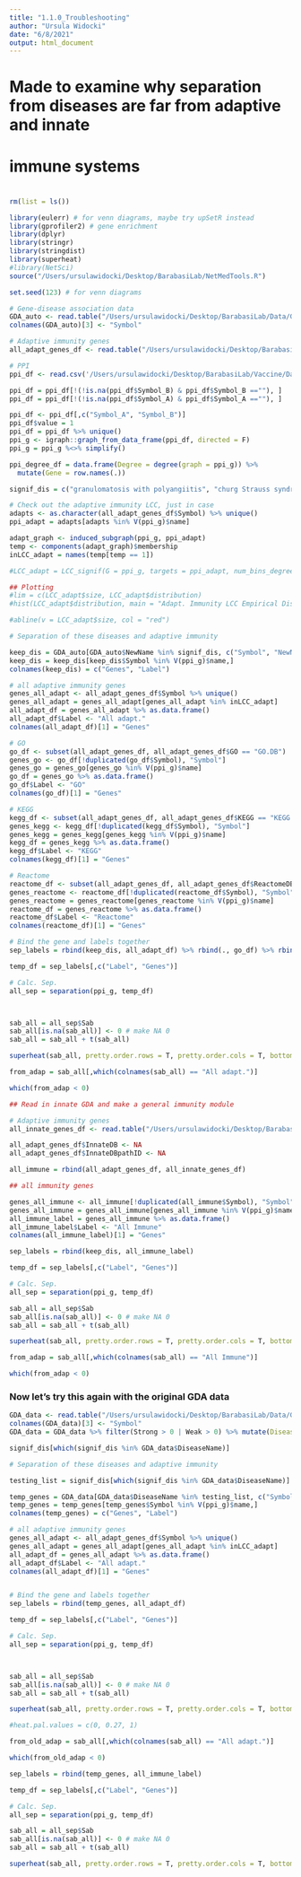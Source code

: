 ```yaml
---
title: "1.1.0_Troubleshooting"
author: "Ursula Widocki"
date: "6/8/2021"
output: html_document
---
```

################################################################################
# Made to examine why separation from diseases are far from adaptive and innate 
# immune systems
# 
################################################################################


```r
rm(list = ls())
```

```r
library(eulerr) # for venn diagrams, maybe try upSetR instead
library(gprofiler2) # gene enrichment
library(dplyr)
library(stringr)
library(stringdist)
library(superheat)
#library(NetSci)
source("/Users/ursulawidocki/Desktop/BarabasiLab/NetMedTools.R")

set.seed(123) # for venn diagrams
```

```r
# Gene-disease association data
GDA_auto <- read.table("/Users/ursulawidocki/Desktop/BarabasiLab/Data/GDA_auto.csv", sep = ",", header = T, stringsAsFactors = F)
colnames(GDA_auto)[3] <- "Symbol"

# Adaptive immunity genes
all_adapt_genes_df <- read.table("/Users/ursulawidocki/Desktop/BarabasiLab/Data/adaptive_genes_all.tsv", header = T, sep = "\t", stringsAsFactors = F)

# PPI
ppi_df <- read.csv('/Users/ursulawidocki/Desktop/BarabasiLab/Vaccine/Data/PPI_Symbol_Entrez.csv')

ppi_df = ppi_df[!(!is.na(ppi_df$Symbol_B) & ppi_df$Symbol_B ==""), ]
ppi_df = ppi_df[!(!is.na(ppi_df$Symbol_A) & ppi_df$Symbol_A ==""), ]

ppi_df <- ppi_df[,c("Symbol_A", "Symbol_B")]
ppi_df$value = 1
ppi_df = ppi_df %>% unique()
ppi_g <- igraph::graph_from_data_frame(ppi_df, directed = F)
ppi_g = ppi_g %<>% simplify()

ppi_degree_df = data.frame(Degree = degree(graph = ppi_g)) %>%
  mutate(Gene = row.names(.))
```

```r

signif_dis = c("granulomatosis with polyangiitis", "churg Strauss syndrome", "neutropenia", "amyloidosis", "connective tissue diseases", "scleroderma", "arthritis psoriatic", "hepatitis autoimmune", "sarcoidosis", "takayasu ateritis", "myasthenia gravis", "dermatomyositis", "behcet syndrome", "graves disease", "lupus erythematosus systemic", "diabetes mellitus 1", "multiple sclerosis", "arthritis juvenile", "celiac disease", "endometriosis", "psoriasis", "crohn disease", "colitis ulcerative", "cholangitis sclerosing", "hidradentis suppurativa", "idiopathic pulmonary fibrosis", "agammaglobulinemia", "stiff person syndrome")

```

```r
# Check out the adaptive immunity LCC, just in case
adapts <- as.character(all_adapt_genes_df$Symbol) %>% unique()
ppi_adapt = adapts[adapts %in% V(ppi_g)$name]

adapt_graph <- induced_subgraph(ppi_g, ppi_adapt)
temp <- components(adapt_graph)$membership
inLCC_adapt = names(temp[temp == 1])

#LCC_adapt = LCC_signif(G = ppi_g, targets = ppi_adapt, num_bins_degree_G = 50, min_bin_degree = 20, iter = 1000)

## Plotting
#lim = c(LCC_adapt$size, LCC_adapt$distribution)
#hist(LCC_adapt$distribution, main = "Adapt. Immunity LCC Empirical Distribution", xlim = c(min(lim - 50), max(lim + 50)), ylim = c(0, 300), col = 'gray75', ylab = "", breaks = 20)

#abline(v = LCC_adapt$size, col = "red")
```

```r
# Separation of these diseases and adaptive immunity

keep_dis = GDA_auto[GDA_auto$NewName %in% signif_dis, c("Symbol", "NewName")]
keep_dis = keep_dis[keep_dis$Symbol %in% V(ppi_g)$name,]
colnames(keep_dis) = c("Genes", "Label")

# all adaptive immunity genes
genes_all_adapt <- all_adapt_genes_df$Symbol %>% unique() 
genes_all_adapt = genes_all_adapt[genes_all_adapt %in% inLCC_adapt]
all_adapt_df = genes_all_adapt %>% as.data.frame()
all_adapt_df$Label <- "All adapt."
colnames(all_adapt_df)[1] = "Genes"

# GO
go_df <- subset(all_adapt_genes_df, all_adapt_genes_df$GO == "GO.DB")
genes_go <- go_df[!duplicated(go_df$Symbol), "Symbol"] 
genes_go = genes_go[genes_go %in% V(ppi_g)$name]
go_df = genes_go %>% as.data.frame()
go_df$Label <- "GO"
colnames(go_df)[1] = "Genes"

# KEGG
kegg_df <- subset(all_adapt_genes_df, all_adapt_genes_df$KEGG == "KEGG.db")
genes_kegg <- kegg_df[!duplicated(kegg_df$Symbol), "Symbol"]
genes_kegg = genes_kegg[genes_kegg %in% V(ppi_g)$name]
kegg_df = genes_kegg %>% as.data.frame()
kegg_df$Label <- "KEGG"
colnames(kegg_df)[1] = "Genes"

# Reactome
reactome_df <- subset(all_adapt_genes_df, all_adapt_genes_df$ReactomeDB == "ReactomeDB")
genes_reactome <- reactome_df[!duplicated(reactome_df$Symbol), "Symbol"]
genes_reactome = genes_reactome[genes_reactome %in% V(ppi_g)$name]
reactome_df = genes_reactome %>% as.data.frame()
reactome_df$Label <- "Reactome"
colnames(reactome_df)[1] = "Genes"

# Bind the gene and labels together
sep_labels = rbind(keep_dis, all_adapt_df) %>% rbind(., go_df) %>% rbind(., kegg_df) %>% rbind(., reactome_df)

temp_df = sep_labels[,c("Label", "Genes")]

# Calc. Sep.
all_sep = separation(ppi_g, temp_df)



sab_all = all_sep$Sab
sab_all[is.na(sab_all)] <- 0 # make NA 0
sab_all = sab_all + t(sab_all)

superheat(sab_all, pretty.order.rows = T, pretty.order.cols = T, bottom.label.text.angle = 90, heat.pal = c("blue", "white", "red"), left.label.text.size = 2, bottom.label.text.size = 3, heat.pal.values = c(0, 0.27, 1) )
```
```r
from_adap = sab_all[,which(colnames(sab_all) == "All adapt.")]

which(from_adap < 0)
```

```r
## Read in innate GDA and make a general immunity module

# Adaptive immunity genes
all_innate_genes_df <- read.table("/Users/ursulawidocki/Desktop/BarabasiLab/Data/innate_genes_all.tsv", header = T, sep = "\t", stringsAsFactors = F)

all_adapt_genes_df$InnateDB <- NA
all_adapt_genes_df$InnateDBpathID <- NA

all_immune = rbind(all_adapt_genes_df, all_innate_genes_df)

```

```r
## all immunity genes

genes_all_immune <- all_immune[!duplicated(all_immune$Symbol), "Symbol"]
genes_all_immune = genes_all_immune[genes_all_immune %in% V(ppi_g)$name]
all_immune_label = genes_all_immune %>% as.data.frame()
all_immune_label$Label <- "All Immune"
colnames(all_immune_label)[1] = "Genes"

sep_labels = rbind(keep_dis, all_immune_label)

temp_df = sep_labels[,c("Label", "Genes")]

# Calc. Sep.
all_sep = separation(ppi_g, temp_df)

sab_all = all_sep$Sab
sab_all[is.na(sab_all)] <- 0 # make NA 0
sab_all = sab_all + t(sab_all)

superheat(sab_all, pretty.order.rows = T, pretty.order.cols = T, bottom.label.text.angle = 90, heat.pal = c("blue", "white", "red"), left.label.text.size = 2, bottom.label.text.size = 3, heat.pal.values = c(0, 0.27, 1) )


```

```r
from_adap = sab_all[,which(colnames(sab_all) == "All Immune")]

which(from_adap < 0)
```





### Now let's try this again with the original GDA data
```r
GDA_data <- read.table("/Users/ursulawidocki/Desktop/BarabasiLab/Data/GDA_18122020_ClassFromDisGeNet.csv", sep = ",", header = T, stringsAsFactors = F)
colnames(GDA_data)[3] <- "Symbol"
GDA_data = GDA_data %>% filter(Strong > 0 | Weak > 0) %>% mutate(DiseaseName = tolower(DiseaseName)) %>% unique()
```

```r
signif_dis[which(signif_dis %in% GDA_data$DiseaseName)]
```
```r
# Separation of these diseases and adaptive immunity

testing_list = signif_dis[which(signif_dis %in% GDA_data$DiseaseName)]

temp_genes = GDA_data[GDA_data$DiseaseName %in% testing_list, c("Symbol", "DiseaseName")]
temp_genes = temp_genes[temp_genes$Symbol %in% V(ppi_g)$name,]
colnames(temp_genes) = c("Genes", "Label")

# all adaptive immunity genes
genes_all_adapt <- all_adapt_genes_df$Symbol %>% unique() 
genes_all_adapt = genes_all_adapt[genes_all_adapt %in% inLCC_adapt]
all_adapt_df = genes_all_adapt %>% as.data.frame()
all_adapt_df$Label <- "All adapt."
colnames(all_adapt_df)[1] = "Genes"


# Bind the gene and labels together
sep_labels = rbind(temp_genes, all_adapt_df)

temp_df = sep_labels[,c("Label", "Genes")]

# Calc. Sep.
all_sep = separation(ppi_g, temp_df)



sab_all = all_sep$Sab
sab_all[is.na(sab_all)] <- 0 # make NA 0
sab_all = sab_all + t(sab_all)

superheat(sab_all, pretty.order.rows = T, pretty.order.cols = T, bottom.label.text.angle = 90, heat.pal = c("blue", "white", "red"), left.label.text.size = 2, bottom.label.text.size = 3, heat.pal.values = c(0, 0.53, 1)  )

#heat.pal.values = c(0, 0.27, 1) 
```

```r
from_old_adap = sab_all[,which(colnames(sab_all) == "All adapt.")]

which(from_old_adap < 0)
```

```r
sep_labels = rbind(temp_genes, all_immune_label)

temp_df = sep_labels[,c("Label", "Genes")]

# Calc. Sep.
all_sep = separation(ppi_g, temp_df)

sab_all = all_sep$Sab
sab_all[is.na(sab_all)] <- 0 # make NA 0
sab_all = sab_all + t(sab_all)

superheat(sab_all, pretty.order.rows = T, pretty.order.cols = T, bottom.label.text.angle = 90, heat.pal = c("blue", "white", "red"), left.label.text.size = 2, bottom.label.text.size = 3, heat.pal.values = c(0, 0.52, 1) )
```








